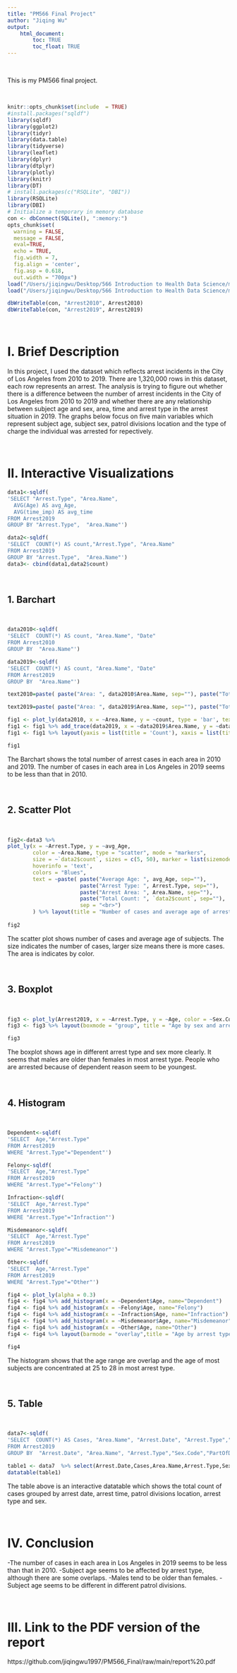 ```yaml
---
title: "PM566 Final Project"
author: "Jiqing Wu"
output: 
    html_document:
        toc: TRUE
        toc_float: TRUE
---
```

<br>

This is my PM566 final project. 

<br>


```r
knitr::opts_chunk$set(include  = TRUE)
#install.packages("sqldf")
library(sqldf)
library(ggplot2)
library(tidyr)
library(data.table)
library(tidyverse)
library(leaflet)
library(dplyr)
library(dtplyr)
library(plotly)
library(knitr)
library(DT)
# install.packages(c("RSQLite", "DBI"))
library(RSQLite)
library(DBI)
# Initialize a temporary in memory database
con <- dbConnect(SQLite(), ":memory:")
opts_chunk$set(
  warning = FALSE,
  message = FALSE,
  eval=TRUE,
  echo = TRUE,
  fig.width = 7, 
  fig.align = 'center',
  fig.asp = 0.618,
  out.width = "700px")
load("/Users/jiqingwu/Desktop/566 Introduction to Health Data Science/midterm/Arrest2010.rda")
load("/Users/jiqingwu/Desktop/566 Introduction to Health Data Science/midterm/Arrest2019.rda")

dbWriteTable(con, "Arrest2010", Arrest2010)
dbWriteTable(con, "Arrest2019", Arrest2019)
```

<br>

# I. Brief Description 

In this project, I used the dataset which reflects arrest incidents in the City of Los Angeles from 2010 to 2019. There are 1,320,000 rows in this dataset, each row represents an arrest. The analysis is trying to figure out whether there is a difference between the number of arrest incidents in the City of Los Angeles from 2010 to 2019 and whether there are any relationship between subject age and sex, area, time and arrest type in the arrest situation in 2019. The graphs below focus on five main variables which represent subject age, subject sex, patrol divisions location and the type of charge the individual was arrested for repectively.

<br>



# II. Interactive Visualizations 

```r
data1<-sqldf(
'SELECT "Arrest.Type", "Area.Name",
  AVG(Age) AS avg_Age,
  AVG(time_imp) AS avg_time
FROM Arrest2019
GROUP BY "Arrest.Type",  "Area.Name"')
```

```r
data2<-sqldf(
'SELECT  COUNT(*) AS count,"Arrest.Type", "Area.Name"
FROM Arrest2019
GROUP BY "Arrest.Type",  "Area.Name"')
data3<- cbind(data1,data2$count)
```

<br>

## 1. Barchart

<br>

```r
data2010<-sqldf(
'SELECT  COUNT(*) AS count, "Area.Name", "Date"
FROM Arrest2010
GROUP BY  "Area.Name"')

data2019<-sqldf(
'SELECT  COUNT(*) AS count, "Area.Name", "Date"
FROM Arrest2019
GROUP BY  "Area.Name"')
```

```r
text2010=paste( paste("Area: ", data2010$Area.Name, sep=""), paste("Total Count: ", data2010$count, sep=""), sep = "<br>")

text2019=paste( paste("Area: ", data2019$Area.Name, sep=""), paste("Total Count: ", data2019$count, sep=""), sep = "<br>")

fig1 <- plot_ly(data2010, x = ~Area.Name, y = ~count, type = 'bar', text = text2010, marker = list(color = 'rgb(158,202,225)',line = list(color = 'rgb(8,48,107)', width = 1.5)),name = '2010')
fig1 <- fig1 %>% add_trace(data2019, x = ~data2019$Area.Name, y = ~data2019$count, text = text2019, marker = list(color = 'rgb(58,200,225)',line = list(color = 'rgb(8,48,107)', width = 1.5)), name = '2019')
fig1 <- fig1 %>% layout(yaxis = list(title = 'Count'), xaxis = list(title = 'patrol divisions location'),barmode = 'group', title="Difference between 2010 and 2019")

fig1
```

The Barchart shows the total number of arrest cases in each area in 2010 and 2019. The number of cases in each area in Los Angeles in 2019 seems to be less than that in 2010.

<br>

## 2. Scatter Plot

<br>

```r
fig2<-data3 %>% 
plot_ly(x = ~Arrest.Type, y = ~avg_Age, 
        color = ~Area.Name, type = "scatter", mode = "markers", 
        size = ~`data2$count`, sizes = c(5, 50), marker = list(sizemode='diameter', opacity=0.5),
        hoverinfo = 'text',
        colors = "Blues",
        text = ~paste( paste("Average Age: ", avg_Age, sep=""), 
                       paste("Arrest Type: ", Arrest.Type, sep=""), 
                       paste("Arrest Area: ", Area.Name, sep=""), 
                       paste("Total Count: ", `data2$count`, sep=""), 
                       sep = "<br>")
        ) %>% layout(title = "Number of cases and average age of arrest type in each area in 2019", yaxis=list(title = "Average Age"), xaxis = list(title = "Arrest Type"))
        
fig2
```

The scatter plot shows number of cases and average age of subjects. The size indicates the number of cases, larger size means there is more cases. The area is indicates by color.

<br>

## 3. Boxplot 

<br>

```r
fig3 <- plot_ly(Arrest2019, x = ~Arrest.Type, y = ~Age, color = ~Sex.Code, type = "box")
fig3 <- fig3 %>% layout(boxmode = "group", title = "Age by sex and arrest type", xaxis=list(title = "Arrest Type"))

fig3
```

The boxplot shows age in different arrest type and sex more clearly. It seems that males are older than females in most arrest type. People who are arrested because of dependent reason seem to be youngest. 

<br>

## 4. Histogram

<br>

```r
Dependent<-sqldf(
'SELECT  Age,"Arrest.Type"
FROM Arrest2019
WHERE "Arrest.Type"="Dependent"')

Felony<-sqldf(
'SELECT  Age,"Arrest.Type"
FROM Arrest2019
WHERE "Arrest.Type"="Felony"')

Infraction<-sqldf(
'SELECT  Age,"Arrest.Type"
FROM Arrest2019
WHERE "Arrest.Type"="Infraction"')

Misdemeanor<-sqldf(
'SELECT  Age,"Arrest.Type"
FROM Arrest2019
WHERE "Arrest.Type"="Misdemeanor"')

Other<-sqldf(
'SELECT  Age,"Arrest.Type"
FROM Arrest2019
WHERE "Arrest.Type"="Other"')

fig4 <- plot_ly(alpha = 0.3)
fig4 <- fig4 %>% add_histogram(x = ~Dependent$Age, name="Dependent")
fig4 <- fig4 %>% add_histogram(x = ~Felony$Age, name="Felony")
fig4 <- fig4 %>% add_histogram(x = ~Infraction$Age, name="Infraction")
fig4 <- fig4 %>% add_histogram(x = ~Misdemeanor$Age, name="Misdemeanor")
fig4 <- fig4 %>% add_histogram(x = ~Other$Age, name="Other")
fig4 <- fig4 %>% layout(barmode = "overlay",title = "Age by arrest type", xaxis=list(title = "Age", yaxis=list(title="Count")))

fig4
```

The histogram shows that the age range are overlap and the age of most subjects are concentrated at 25 to 28 in most arrest type.

<br>

## 5. Table

<br>

```r
data7<-sqldf(
'SELECT  COUNT(*) AS Cases, "Area.Name", "Arrest.Date", "Arrest.Type","Sex.Code","PartOfDay"
FROM Arrest2019
GROUP BY  "Arrest.Date", "Area.Name", "Arrest.Type","Sex.Code","PartOfDay"')

table1 <- data7  %>% select(Arrest.Date,Cases,Area.Name,Arrest.Type,Sex.Code,PartOfDay)
datatable(table1)
```

The table above is an interactive datatable which shows the total count of cases grouped by arrest date, arrest time, patrol divisions location, arrest type and sex.

<br>


# IV. Conclusion
-The number of cases in each area in Los Angeles in 2019 seems to be less than that in 2010.
-Subject age seems to be affected by arrest type, although there are some overlaps.
-Males tend to be older than females.
-Subject age seems to be different in different patrol divisions.

<br>

# III. Link to the PDF version of the report 

https://github.com/jiqingwu1997/PM566_Final/raw/main/report%20.pdf

<br>
